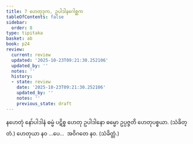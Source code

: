 ```yaml
---
title: 7 ဟေတုဒုက, ဥပါဒါနဂေါစ္ဆက
tableOfContents: false
sidebar:
  order: 8
type: tipitaka
basket: ab
book: p24
review:
  current: review
  updated: '2025-10-23T09:21:30.252106'
  updated_by: ''
  notes: ''
  history:
  - state: review
    date: '2025-10-23T09:21:30.252106'
    updated_by: ''
    notes: ''
    previous_state: draft
---
```



<ReviewStatus review={frontmatter.review} showDetails={true} />

<HypothesisAnnotation frontmatter={frontmatter} />

<DynamicBreadcrumb />

<Division number="40" book="p24" e="ch" v="40" p="432">

<Paragraph number="88" book="p24">
နဟေတုံ နော်ပါဒါနံ ဓမ္မံ ပဋိစ္စ ဟေတု ဥပါဒါနော ဓမ္မော ဥပ္ပဇ္ဇတိ ဟေတုပစ္စယာ. (သံခိတ္တံ.)
</Paragraph>

<Paragraph number="89" book="p24">
ဟေတုယာ နဝ …ပေ…  အဝိဂတေ နဝ. (သံခိတ္တံ.)
</Paragraph>
</Division>
